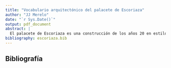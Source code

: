 ```yaml
---
title: "Vocabulario arquitectónico del palacete de Escoriaza"
author: "JJ Merelo"
date: "`r Sys.Date()`"
output: pdf_document
abstract: |
  El palacete de Escoriaza es una construcción de los años 20 en estilo neonazarí, con un vocabulario tomado de la Alhambra de la que era arquitecto conservador su proyectista, Modesto Cendoya.
bibliography: escoriaza.bib
---
```




## Bibliografía
